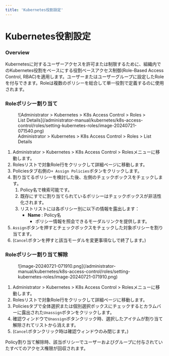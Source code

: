 ```yaml
---
title: 'Kubernetes役割設定'
---
```



# Kubernetes役割設定

### Overview

Kubernetesに対するユーザーアクセスを許可または制限するために、組織内でのKubernetes役割をベースにする役割ベースアクセス制御(Role-Based Access Control, RBAC)を適用します。ユーザーまたはユーザーグループに設定したRoleを付与できます。Roleは複数のポリシーを総合して単一役割で定義するのに使用されます。


### Roleポリシー割り当て

<figure data-layout="center" data-align="center">
![Administrator &gt; Kubernetes &gt; K8s Access Control &gt; Roles &gt; List Details](/administrator-manual/kubernetes/k8s-access-control/roles/setting-kubernetes-roles/image-20240721-071540.png)
<figcaption>
Administrator &gt; Kubernetes &gt; K8s Access Control &gt; Roles &gt; List Details
</figcaption>
</figure>

1. Administrator &gt; Kubernetes &gt; K8s Access Control &gt; Rolesメニューに移動します。
2. Rolesリストで対象Role行をクリックして詳細ページに移動します。
3. Policiesタブ右側の`+ Assign Policies`ボタンをクリックします。
4. 割り当てるポリシーを検討した後、左側のチェックボックスをチェックします。
    1. Policy名で検索可能です。
    2. 既存にすでに割り当てられているポリシーはチェックボックスが非活性化されます。
    3. リストリストには各ポリシー別に以下の情報を露出します：
        *  **Name**  : Policy名
            * ポリシー情報を照会できるモーダルリンクを提供します。
5. `Assign`ボタンを押すとチェックボックスをチェックした対象ポリシーを割り当てます。
6. (`Cancel`ボタンを押すと該当モーダルを変更事項なしで終了します。)


### Roleポリシー割り当て解除

<figure data-layout="left" data-align="left">
![image-20240721-071910.png](/administrator-manual/kubernetes/k8s-access-control/roles/setting-kubernetes-roles/image-20240721-071910.png)
</figure>

1. Administrator &gt; Kubernetes &gt; K8s Access Control &gt; Rolesメニューに移動します。
2. Rolesリストで対象Role行をクリックして詳細ページに移動します。
3. Policiesタブで全体選択または個別選択ボックスにチェックするとカラムバーに露出された`Unassign`ボタンをクリックします。
4. 確認ウィンドウで`Unassign`ボタンクリック時、選択したアイテムが割り当て解除されてリストから消えます。
5. (`Cancel`ボタンクリック時は確認ウィンドウのみ閉じます。)

<Callout type="important">
Policy割り当て解除時、該当ポリシーでユーザーおよびグループに付与されていたすべてのアクセス権限が回収されます。
</Callout>
